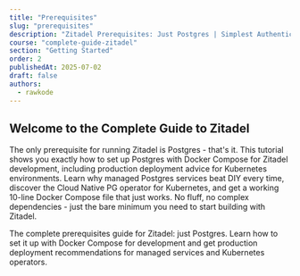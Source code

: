 ```yaml
---
title: "Prerequisites"
slug: "prerequisites"
description: "Zitadel Prerequisites: Just Postgres | Simplest Authentication Setup Guide"
course: "complete-guide-zitadel"
section: "Getting Started"
order: 2
publishedAt: 2025-07-02
draft: false
authors:
  - rawkode
---
```



## Welcome to the Complete Guide to Zitadel

The only prerequisite for running Zitadel is Postgres - that's it. This tutorial shows you exactly how to set up Postgres with Docker Compose for Zitadel development, including production deployment advice for Kubernetes environments. Learn why managed Postgres services beat DIY every time, discover the Cloud Native PG operator for Kubernetes, and get a working 10-line Docker Compose file that just works. No fluff, no complex dependencies - just the bare minimum you need to start building with Zitadel.

The complete prerequisites guide for Zitadel: just Postgres. Learn how to set it up with Docker Compose for development and get production deployment recommendations for managed services and Kubernetes operators.

<div className="relative w-full aspect-video rounded-xl overflow-hidden bg-black shadow-2xl my-8">
  <VideoPlayer
    client:only="vue"
    video="a5uhh9oosvj8ytch0tf84uja"
    thumbnailUrl="https://content.rawkode.academy/videos/a5uhh9oosvj8ytch0tf84uja/thumbnail.jpg"
  />
</div>
